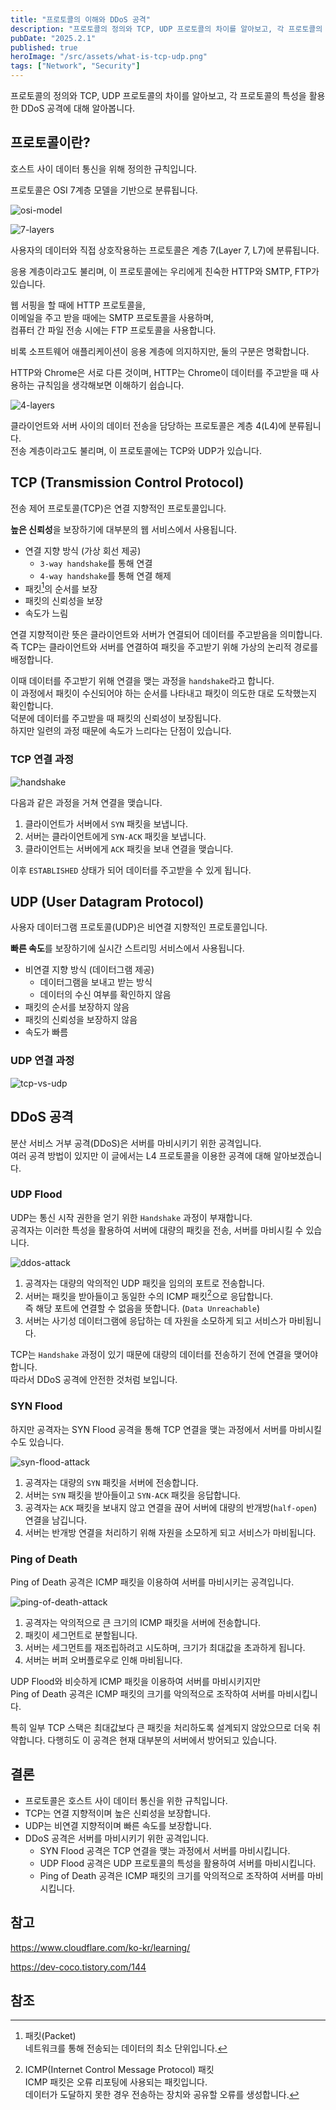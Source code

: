 ```yaml
---
title: "프로토콜의 이해와 DDoS 공격"
description: "프로토콜의 정의와 TCP, UDP 프로토콜의 차이를 알아보고, 각 프로토콜의 특성을 활용한 DDoS 공격에 대해 알아봅니다."
pubDate: "2025.2.1"
published: true
heroImage: "/src/assets/what-is-tcp-udp.png"
tags: ["Network", "Security"]
---
```


프로토콜의 정의와 TCP, UDP 프로토콜의 차이를 알아보고, 각 프로토콜의 특성을 활용한 DDoS 공격에 대해 알아봅니다.

## 프로토콜이란?

호스트 사이 데이터 통신을 위해 정의한 규칙입니다.

프로토콜은 OSI 7계층 모델을 기반으로 분류됩니다.

![osi-model](https://cf-assets.www.cloudflare.com/slt3lc6tev37/6ZH2Etm3LlFHTgmkjLmkxp/59ff240fb3ebdc7794ffaa6e1d69b7c2/osi_model_7_layers.png)

![7-layers](https://cf-assets.www.cloudflare.com/slt3lc6tev37/2rcDKpr4WLqoyAZ7GDKkyJ/7cab96402de7ac5465b86e617da3da4e/osi_model_application_layer_7.png)

사용자의 데이터와 직접 상호작용하는 프로토콜은 계층 7(Layer 7, L7)에 분류됩니다.

응용 계층이라고도 불리며, 이 프로토콜에는 우리에게 친숙한 HTTP와 SMTP, FTP가 있습니다.

웹 서핑을 할 때에 HTTP 프로토콜을,<br/>
이메일을 주고 받을 때에는 SMTP 프로토콜을 사용하며,<br/>
컴퓨터 간 파일 전송 시에는 FTP 프로토콜을 사용합니다.

비록 소프트웨어 애플리케이션이 응용 계층에 의지하지만, 둘의 구분은 명확합니다.

HTTP와 Chrome은 서로 다른 것이며, HTTP는 Chrome이 데이터를 주고받을 때 사용하는 규칙임을 생각해보면 이해하기 쉽습니다.

![4-layers](https://cf-assets.www.cloudflare.com/slt3lc6tev37/3OlO75NcADGL3SmEADFDqd/723b8c7639c4e2e6b4febcbe7fd36e0e/osi_model_transport_layer_4.png)

클라이언트와 서버 사이의 데이터 전송을 담당하는 프로토콜은 계층 4(L4)에 분류됩니다.<br/>
전송 계층이라고도 불리며, 이 프로토콜에는 TCP와 UDP가 있습니다.

## TCP (Transmission Control Protocol)

전송 제어 프로토콜(TCP)은 연결 지향적인 프로토콜입니다.

**높은 신뢰성**을 보장하기에 대부분의 웹 서비스에서 사용됩니다.

- 연결 지향 방식 (가상 회선 제공)
    - `3-way handshake`를 통해 연결
    - `4-way handshake`를 통해 연결 해제
- 패킷[^1]의 순서를 보장
- 패킷의 신뢰성을 보장
- 속도가 느림

연결 지향적이란 뜻은 클라이언트와 서버가 연결되어 데이터를 주고받음을 의미합니다.<br/>
즉 TCP는 클라이언트와 서버를 연결하여 패킷을 주고받기 위해 가상의 논리적 경로를 배정합니다.

이때 데이터를 주고받기 위해 연결을 맺는 과정을 `handshake`라고 합니다.<br/>
이 과정에서 패킷이 수신되어야 하는 순서를 나타내고 패킷이 의도한 대로 도착했는지 확인합니다.<br/>
덕분에 데이터를 주고받을 때 패킷의 신뢰성이 보장됩니다.<br/>
하지만 일련의 과정 때문에 속도가 느리다는 단점이 있습니다.

### TCP 연결 과정

![handshake](https://www.cloudflare.com/img/learning/cdn/tls-ssl/tcp-handshake-diagram.png)

다음과 같은 과정을 거쳐 연결을 맺습니다.

1. 클라이언트가 서버에서 `SYN` 패킷을 보냅니다.
2. 서버는 클라이언트에게 `SYN-ACK` 패킷을 보냅니다.
3. 클라이언트는 서버에게 `ACK` 패킷을 보내 연결을 맺습니다.

이후 `ESTABLISHED` 상태가 되어 데이터를 주고받을 수 있게 됩니다.

## UDP (User Datagram Protocol)

사용자 데이터그램 프로토콜(UDP)은 비연결 지향적인 프로토콜입니다.

**빠른 속도**를 보장하기에 실시간 스트리밍 서비스에서 사용됩니다.

- 비연결 지향 방식 (데이터그램 제공)
    - 데이터그램을 보내고 받는 방식
    - 데이터의 수신 여부를 확인하지 않음
- 패킷의 순서를 보장하지 않음
- 패킷의 신뢰성을 보장하지 않음
- 속도가 빠름

### UDP 연결 과정

![tcp-vs-udp](https://www.cloudflare.com/img/learning/ddos/glossary/user-datagram-protocol-udp/tcp-vs-udp.svg)

## DDoS 공격

분산 서비스 거부 공격(DDoS)은 서버를 마비시키기 위한 공격입니다.<br/>
여러 공격 방법이 있지만 이 글에서는 L4 프로토콜을 이용한 공격에 대해 알아보겠습니다.

### UDP Flood

UDP는 통신 시작 권한을 얻기 위한 `Handshake` 과정이 부재합니다.<br/>
공격자는 이러한 특성을 활용하여 서버에 대량의 패킷을 전송, 서버를 마비시킬 수 있습니다.

![ddos-attack](https://www.cloudflare.com/img/learning/ddos/udp-flood-ddos-attack/udp-flood-attack-ddos-attack-diagram.png)
1. 공격자는 대량의 악의적인 UDP 패킷을 임의의 포트로 전송합니다.
2. 서버는 패킷을 받아들이고 동일한 수의 ICMP 패킷[^2]으로 응답합니다.<br/>
즉 해당 포트에 연결할 수 없음을 뜻합니다. (`Data Unreachable`)
3. 서버는 사기성 데이터그램에 응답하는 데 자원을 소모하게 되고 서비스가 마비됩니다.

TCP는 `Handshake` 과정이 있기 때문에 대량의 데이터를 전송하기 전에 연결을 맺어야 합니다.<br/>
따라서 DDoS 공격에 안전한 것처럼 보입니다.

### SYN Flood

하지만 공격자는 SYN Flood 공격을 통해 TCP 연결을 맺는 과정에서 서버를 마비시킬 수도 있습니다.<br/>

![syn-flood-attack](https://www.cloudflare.com/img/learning/ddos/syn-flood-ddos-attack/syn-flood-attack-ddos-attack-diagram-2.png)
1. 공격자는 대량의 `SYN` 패킷을 서버에 전송합니다.
2. 서버는 `SYN` 패킷을 받아들이고 `SYN-ACK` 패킷을 응답합니다.
3. 공격자는 `ACK` 패킷을 보내지 않고 연결을 끊어 서버에 대량의 반개방(`half-open`) 연결을 남깁니다.
4. 서버는 반개방 연결을 처리하기 위해 자원을 소모하게 되고 서비스가 마비됩니다.

### Ping of Death

Ping of Death 공격은 ICMP 패킷을 이용하여 서버를 마비시키는 공격입니다.<br/>

![ping-of-death-attack](../../../assets/ping-of-death-ddos-attack-diagram.png)

1. 공격자는 악의적으로 큰 크기의 ICMP 패킷을 서버에 전송합니다.
2. 패킷이 세그먼트로 분할됩니다.
3. 서버는 세그먼트를 재조립하려고 시도하며, 크기가 최대값을 초과하게 됩니다.
4. 서버는 버퍼 오버플로우로 인해 마비됩니다.

UDP Flood와 비슷하게 ICMP 패킷을 이용하여 서버를 마비시키지만<br/>
Ping of Death 공격은 ICMP 패킷의 크기를 악의적으로 조작하여 서버를 마비시킵니다.

특히 일부 TCP 스택은 최대값보다 큰 패킷을 처리하도록 설계되지 않았으므로 더욱 취약합니다.
다행히도 이 공격은 현재 대부분의 서버에서 방어되고 있습니다.

## 결론

- 프로토콜은 호스트 사이 데이터 통신을 위한 규칙입니다.
- TCP는 연결 지향적이며 높은 신뢰성을 보장합니다.
- UDP는 비연결 지향적이며 빠른 속도를 보장합니다.
- DDoS 공격은 서버를 마비시키기 위한 공격입니다.
    - SYN Flood 공격은 TCP 연결을 맺는 과정에서 서버를 마비시킵니다.
    - UDP Flood 공격은 UDP 프로토콜의 특성을 활용하여 서버를 마비시킵니다.
    - Ping of Death 공격은 ICMP 패킷의 크기를 악의적으로 조작하여 서버를 마비시킵니다.

## 참고

https://www.cloudflare.com/ko-kr/learning/

https://dev-coco.tistory.com/144

## 참조
[^1]: 패킷(Packet)<br/>
네트워크를 통해 전송되는 데이터의 최소 단위입니다.

[^2]: ICMP(Internet Control Message Protocol) 패킷<br/>
ICMP 패킷은 오류 리포팅에 사용되는 패킷입니다.<br/>
데이터가 도달하지 못한 경우 전송하는 장치와 공유할 오류를 생성합니다.

